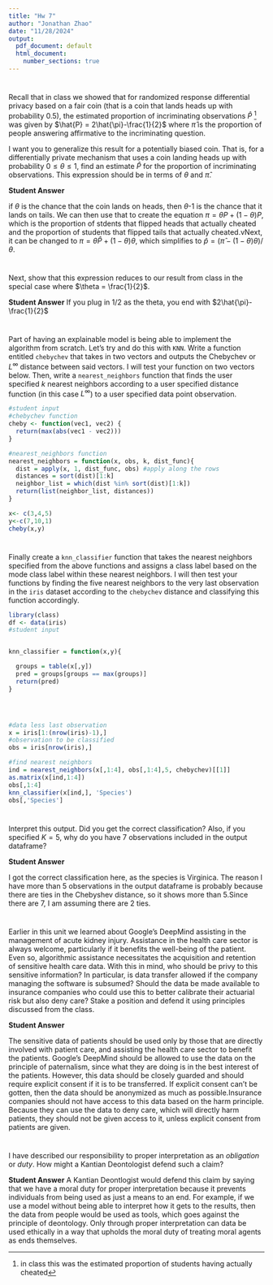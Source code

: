 ```yaml
---
title: "Hw 7"
author: "Jonathan Zhao"
date: "11/28/2024"
output:
  pdf_document: default
  html_document:
    number_sections: true
---
```


# 
Recall that in class we showed that for randomized response differential privacy based on a fair coin (that is a coin that lands heads up with probability $0.5$), the estimated proportion of incriminating observations $\hat{P}$ ^[in class this was the estimated proportion of students having actually cheated] was given by $\hat{P} = 2\hat{\pi}-\frac{1}{2}$ where $\hat{\pi}$ is the proportion of people answering affirmative to the incriminating question.  

I want you to generalize this result for a potentially biased coin.  That is, for a differentially private mechanism that uses a coin landing heads up with probability $0 \leq \theta \leq 1$, find an estimate $\hat{P}$ for the proportion of incriminating observations.  This expression should be in terms of $\theta$ and $\hat{\pi}$.  

**Student Answer**

if $\theta$ is the chance that the coin lands on heads, then $\theta$-1 is the chance that it lands on tails. We can then use that to create the equation $\pi = \theta P+(1-\theta)P$, which is the proportion of stdents that flipped heads that actually cheated and the proportion of students that flipped tails that actually cheated.vNext, it can be changed to $\pi = \theta \hat P+(1-\theta)\theta$, which simplifies to $\hat p = (\hat\pi - (1-\theta)\theta)/\theta$. 


#
Next, show that this expression reduces to our result from class in the special case where $\theta = \frac{1}{2}$.

**Student Answer**
If you plug in 1/2 as the theta, you end with $2\hat{\pi}-\frac{1}{2}$




#
Part of having an explainable model is being able to implement the algorithm from scratch.  Let's try and do this with `KNN`.  Write a function entitled `chebychev` that takes in two vectors and outputs the Chebychev or $L^\infty$ distance between said vectors.  I will test your function on two vectors below.  Then, write a `nearest_neighbors` function that finds the user specified $k$ nearest neighbors according to a user specified distance function (in this case $L^\infty$) to a user specified data point observation.  

```r
#student input
#chebychev function
cheby <- function(vec1, vec2) {
  return(max(abs(vec1 - vec2)))
}

#nearest_neighbors function
nearest_neighbors = function(x, obs, k, dist_func){
  dist = apply(x, 1, dist_func, obs) #apply along the rows 
  distances = sort(dist)[1:k]
  neighbor_list = which(dist %in% sort(dist)[1:k])
  return(list(neighbor_list, distances))
}

x<- c(3,4,5)
y<-c(7,10,1)
cheby(x,y)

```

#
Finally create a `knn_classifier` function that takes the nearest neighbors specified from the above functions and assigns a class label based on the mode class label within these nearest neighbors.  I will then test your functions by finding the five nearest neighbors to the very last observation in the `iris` dataset according to the `chebychev` distance and classifying this function accordingly.  

```r
library(class)
df <- data(iris) 
#student input


knn_classifier = function(x,y){

  groups = table(x[,y])
  pred = groups[groups == max(groups)]
  return(pred)
}




#data less last observation
x = iris[1:(nrow(iris)-1),]
#observation to be classified
obs = iris[nrow(iris),]

#find nearest neighbors
ind = nearest_neighbors(x[,1:4], obs[,1:4],5, chebychev)[[1]]
as.matrix(x[ind,1:4])
obs[,1:4]
knn_classifier(x[ind,], 'Species')
obs[,'Species']

```

# 
Interpret this output.  Did you get the correct classification?  Also, if you specified $K=5$, why do you have $7$ observations included in the output dataframe?

**Student Answer**

I got the correct classification here, as the species is Virginica. The reason I have more than 5 observations in the output dataframe is probably because there are ties in the Chebyshev distance, so it shows more than 5.Since there are 7, I am assuming there are 2 ties.



#
Earlier in this unit we learned about Google's DeepMind assisting in the management of acute kidney injury.  Assistance in the health care sector is always welcome, particularly if it benefits the well-being of the patient.  Even so, algorithmic assistance necessitates the acquisition and retention of sensitive health care data.  With this in mind, who should be privy to this sensitive information?  In particular, is data transfer allowed if the company managing the software is subsumed?  Should the data be made available to insurance companies who could use this to better calibrate their actuarial risk but also deny care?  Stake a position and defend it using principles discussed from the class.  

**Student Answer**

The sensitive data of patients should be used only by those that are directly involved with patient care, and assisting the health care sector to benefit the patients. Google's DeepMind should be allowed to use the data on the principle of paternalism, since what they are doing is in the best interest of the patients. However, this data should be closely guarded and should require explicit consent if it is to be transferred. If explicit consent can't be gotten, then the data should be anonymized as much as possible.Insurance companies should not have access to this data based on the harm principle. Because they can use the data to deny care, which will directly harm patients, they should not be given access to it, unless explicit consent from patients are given.


#
I have described our responsibility to proper interpretation as an *obligation* or *duty*.  How might a Kantian Deontologist defend such a claim?  

**Student Answer**
A Kantian Deontlogist would defend this claim by saying that we have a moral duty for proper interpretation because it prevents individuals from being used as just a means to an end. For example, if we use a model without being able to interpret how it gets to the results, then the data from people would be used as tools, which goes against the principle of deontology. Only through proper interpretation can data be used ethically in a way that upholds the moral duty of treating moral agents as ends themselves.








